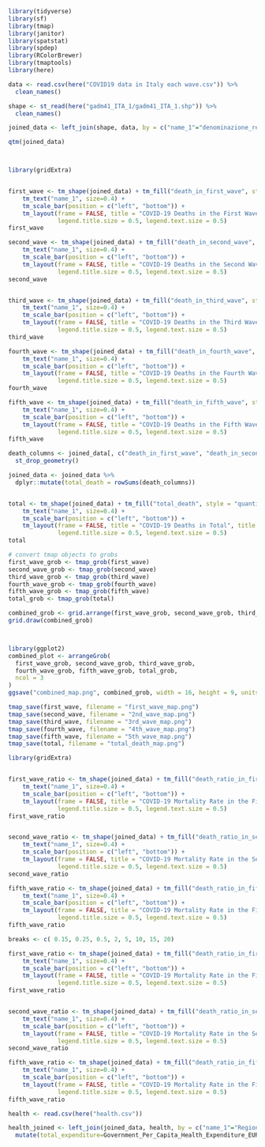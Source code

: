 ```r
library(tidyverse)
library(sf)
library(tmap)
library(janitor)
library(spatstat)
library(spdep)
library(RColorBrewer)
library(tmaptools)
library(here)
```



```r
data <- read.csv(here("COVID19 data in Italy each wave.csv")) %>% 
  clean_names()

shape <- st_read(here("gadm41_ITA_1/gadm41_ITA_1.shp")) %>% 
  clean_names()

joined_data <- left_join(shape, data, by = c("name_1"="denominazione_regione"))

qtm(joined_data)




```



```r
library(gridExtra) 


first_wave <- tm_shape(joined_data) + tm_fill("death_in_first_wave", style = "quantile", n = 7, palette = "Reds") +
    tm_text("name_1", size=0.4) +
    tm_scale_bar(position = c("left", "bottom")) +
    tm_layout(frame = FALSE, title = "COVID-19 Deaths in the First Wave", title.position = c("left", "bottom"),
              legend.title.size = 0.5, legend.text.size = 0.5)
first_wave


```
```r

second_wave <- tm_shape(joined_data) + tm_fill("death_in_second_wave", style = "quantile", n = 7, palette = "Reds") +
    tm_text("name_1", size=0.4) +
    tm_scale_bar(position = c("left", "bottom")) +
    tm_layout(frame = FALSE, title = "COVID-19 Deaths in the Second Wave", title.position = c("left", "bottom"),
              legend.title.size = 0.5, legend.text.size = 0.5)
second_wave


third_wave <- tm_shape(joined_data) + tm_fill("death_in_third_wave", style = "quantile", n = 7, palette = "Reds") +
    tm_text("name_1", size=0.4) +
    tm_scale_bar(position = c("left", "bottom")) +
    tm_layout(frame = FALSE, title = "COVID-19 Deaths in the Third Wave", title.position = c("left", "bottom"),
              legend.title.size = 0.5, legend.text.size = 0.5)
third_wave

fourth_wave <- tm_shape(joined_data) + tm_fill("death_in_fourth_wave", style = "quantile", n = 7, palette = "Reds") +
    tm_text("name_1", size=0.4) +
    tm_scale_bar(position = c("left", "bottom")) +
    tm_layout(frame = FALSE, title = "COVID-19 Deaths in the Fourth Wave", title.position = c("left", "bottom"),
              legend.title.size = 0.5, legend.text.size = 0.5)
fourth_wave

fifth_wave <- tm_shape(joined_data) + tm_fill("death_in_fifth_wave", style = "quantile", n = 7, palette = "Reds") +
    tm_text("name_1", size=0.4) +
    tm_scale_bar(position = c("left", "bottom")) +
    tm_layout(frame = FALSE, title = "COVID-19 Deaths in the Fifth Wave", title.position = c("left", "bottom"),
              legend.title.size = 0.5, legend.text.size = 0.5)
fifth_wave

```

```r
death_columns <- joined_data[, c("death_in_first_wave", "death_in_second_wave", "death_in_third_wave", "death_in_fourth_wave", "death_in_fifth_wave")] %>% 
  st_drop_geometry()

joined_data <- joined_data %>% 
  dplyr::mutate(total_death = rowSums(death_columns))


total <- tm_shape(joined_data) + tm_fill("total_death", style = "quantile", n = 7, palette = "Reds") +
    tm_text("name_1", size=0.4) +
    tm_scale_bar(position = c("left", "bottom")) +
    tm_layout(frame = FALSE, title = "COVID-19 Deaths in Total", title.position = c("left", "bottom"),
              legend.title.size = 0.5, legend.text.size = 0.5)
total


```

```r

# convert tmap objects to grobs
first_wave_grob <- tmap_grob(first_wave)
second_wave_grob <- tmap_grob(second_wave)
third_wave_grob <- tmap_grob(third_wave)
fourth_wave_grob <- tmap_grob(fourth_wave)
fifth_wave_grob <- tmap_grob(fifth_wave)
total_grob <- tmap_grob(total)

combined_grob <- grid.arrange(first_wave_grob, second_wave_grob, third_wave_grob, fourth_wave_grob, fifth_wave_grob, total_grob, ncol = 3)
grid.draw(combined_grob)



library(ggplot2)
combined_plot <- arrangeGrob(
  first_wave_grob, second_wave_grob, third_wave_grob,
  fourth_wave_grob, fifth_wave_grob, total_grob,
  ncol = 3
)
ggsave("combined_map.png", combined_grob, width = 16, height = 9, units = "in", dpi = 300)
```



```r
tmap_save(first_wave, filename = "first_wave_map.png")
tmap_save(second_wave, filename = "2nd_wave_map.png")
tmap_save(third_wave, filename = "3rd_wave_map.png")
tmap_save(fourth_wave, filename = "4th_wave_map.png")
tmap_save(fifth_wave, filename = "5th_wave_map.png")
tmap_save(total, filename = "total_death_map.png")

```

```r
library(gridExtra) 


first_wave_ratio <- tm_shape(joined_data) + tm_fill("death_ratio_in_first_wave", style = "quantile", n = 5, palette = "Reds") +
    tm_text("name_1", size=0.4) +
    tm_scale_bar(position = c("left", "bottom")) +
    tm_layout(frame = FALSE, title = "COVID-19 Mortality Rate in the First Wave", title.position = c("left", "bottom"),
              legend.title.size = 0.5, legend.text.size = 0.5)
first_wave_ratio


second_wave_ratio <- tm_shape(joined_data) + tm_fill("death_ratio_in_second_wave",  style = "quantile", n = 5, palette = "Reds") +
    tm_text("name_1", size=0.4) +
    tm_scale_bar(position = c("left", "bottom")) +
    tm_layout(frame = FALSE, title = "COVID-19 Mortality Rate in the Second Wave", title.position = c("left", "bottom"),
              legend.title.size = 0.5, legend.text.size = 0.5)
second_wave_ratio

fifth_wave_ratio <- tm_shape(joined_data) + tm_fill("death_ratio_in_fifth_wave",  style = "quantile", n = 5, palette = "Reds") +
    tm_text("name_1", size=0.4) +
    tm_scale_bar(position = c("left", "bottom")) +
    tm_layout(frame = FALSE, title = "COVID-19 Mortality Rate in the Fifth Wave", title.position = c("left", "bottom"),
              legend.title.size = 0.5, legend.text.size = 0.5)
fifth_wave_ratio

```

```r

breaks <- c( 0.15, 0.25, 0.5, 2, 5, 10, 15, 20)

first_wave_ratio <- tm_shape(joined_data) + tm_fill("death_ratio_in_first_wave",breaks=breaks, palette = "Reds") +
    tm_text("name_1", size=0.4) +
    tm_scale_bar(position = c("left", "bottom")) +
    tm_layout(frame = FALSE, title = "COVID-19 Mortality Rate in the First Wave", title.position = c("left", "bottom"),
              legend.title.size = 0.5, legend.text.size = 0.5)
first_wave_ratio


second_wave_ratio <- tm_shape(joined_data) + tm_fill("death_ratio_in_second_wave",  breaks=breaks, palette = "Reds") +
    tm_text("name_1", size=0.4) +
    tm_scale_bar(position = c("left", "bottom")) +
    tm_layout(frame = FALSE, title = "COVID-19 Mortality Rate in the Second Wave", title.position = c("left", "bottom"),
              legend.title.size = 0.5, legend.text.size = 0.5)
second_wave_ratio

fifth_wave_ratio <- tm_shape(joined_data) + tm_fill("death_ratio_in_fifth_wave",  breaks=breaks, palette = "Reds") +
    tm_text("name_1", size=0.4) +
    tm_scale_bar(position = c("left", "bottom")) +
    tm_layout(frame = FALSE, title = "COVID-19 Mortality Rate in the Fifth Wave", title.position = c("left", "bottom"),
              legend.title.size = 0.5, legend.text.size = 0.5)
fifth_wave_ratio
```



```r
health <- read.csv(here("health.csv")) 

health_joined <- left_join(joined_data, health, by = c("name_1"="Region") ) %>% 
  mutate(total_expenditure=Government_Per_Capita_Health_Expenditure_EUR+Private_Per_Capita_Health_Expenditure_EUR_Mean_Values)

```



